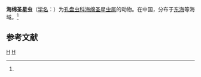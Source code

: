 {{Speciesbox
| taxon = Spongohagiastrum digitatum
| binomial_authority = (Tan et Tchang, 1976)<ref name='id9109'>{{cite web| url =http://www.bioinfo.cn/db05/BjdwSpecies.php?action=view&id=9109| title =海绵圣星虫| work =《中国动物物种编目数据库》| publisher =中国科学院微生物研究所| author =中国科学院动物研究所| accessdate =2009-04-16| deadurl =yes| archiveurl =https://web.archive.org/web/20160305020315/http://www.bioinfo.cn/db05/BjdwSpecies.php?action=view&id=9109| archivedate =2016-03-05}}</ref>
}}

'''海绵圣星虫'''（[[学名|学名]]：{{lang|la|''Spongohagiastrum digitatum''}}）为[[孔盘虫科|孔盘虫科]][[海绵圣星虫属|海绵圣星虫属]]的动物。在中国，分布于[[东海|东海]]等海域。<ref name='id9109'/>

== 参考文献 ==
{{reflist}}

{{放射虫小作品}}

{{Taxonbar}}
[[Category:1976年描述的动物|H]]
[[Category:海绵圣星虫属|H]]